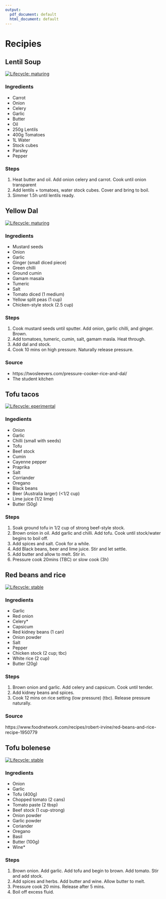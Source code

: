 ```yaml
---
output:
  pdf_document: default
  html_document: default
---
```

# Recipies
## Lentil Soup

[![Lifecycle: maturing](https://img.shields.io/badge/lifecycle-maturing-orange.svg)](https://www.tidyverse.org/lifecycle/#maturing)

### Ingredients

- Carrot
- Onion
- Celery
- Garlic
- Butter
- Oil
- 250g Lentils
- 400g Tomatoes
- 1L Water
- Stock cubes
- Parsley
- Pepper

### Steps
1. Heat butter and oil. Add onion celery and carrot. Cook until onion transparent
1. Add lentils + tomatoes, water stock cubes. Cover and bring to boil.
1. Simmer 1.5h until lentils ready.


## Yellow Dal
[![Lifecycle: maturing](https://img.shields.io/badge/lifecycle-maturing-orange.svg)](https://www.tidyverse.org/lifecycle/#maturing)

### Ingredients
- Mustard seeds
- Onion
- Garlic
- Ginger (small diced piece)
- Green chilli
- Ground cumin
- Gamam masala
- Tumeric
- Salt
- Tomato diced (1 medium)
- Yellow split peas (1 cup)
- Chicken-style stock (2.5 cup)

### Steps

1. Cook mustard seeds until sputter. Add onion, garlic chilli, and ginger. Brown.
1. Add tomatoes, tumeric, cumin, salt, gamam masla. Heat through.
1. Add dal and stock.
1. Cook 10 mins on high pressure. Naturally release pressure.


### Source

- https://twosleevers.com/pressure-cooker-rice-and-dal/
- The student kitchen

## Tofu tacos

[![Lifecycle: eperimental](https://img.shields.io/badge/lifecycle-experimental-orange.svg)](https://www.tidyverse.org/lifecycle/#experimental)

### Ingedients
- Onion
- Garlic
- Chilli (small with seeds)
- Tofu
- Beef stock
- Cumin
- Cayenne pepper
- Praprika
- Salt
- Corriander
- Oregano
- Black beans
- Beer (Australia larger) (<1/2 cup)
- Lime juice (1/2 lime)
- Butter (50g)

### Steps

1. Soak ground tofu in 1/2 cup of strong beef-style stock.
1. Brown onion in oil. Add garlic and chilli. Add tofu. Cook until stock/water begins to boil off.
1. Add spices and salt. Cook for a while.
1. Add Black beans, beer and lime juice. Stir and let settle.
1. Add butter and allow to melt. Stir in.
1. Pressure cook 20mins (TBC) or slow cook (3h)


## Red beans and rice

[![Lifecycle: stable](https://img.shields.io/badge/lifecycle-stable-green.svg)](https://www.tidyverse.org/lifecycle/#stable)

### Ingredients 
- Garlic
- Red onion
- Celery*
- Capsicum
- Red kidney beans (1 can)
- Onion powder
- Salt
- Pepper
- Chicken stock (2 cup; tbc)
- White rice (2 cup)
- Butter (20g)

### Steps
1. Brown onion and garlic. Add celery and capsicum. Cook until tender.
1. Add kidney beans and spices.
1. Cook 12 mins on rice setting (low pressure) (tbc). Release pressure naturally.

### Source
https://www.foodnetwork.com/recipes/robert-irvine/red-beans-and-rice-recipe-1950779

## Tofu bolenese

[![Lifecycle: stable](https://img.shields.io/badge/lifecycle-stable-green.svg)](https://www.tidyverse.org/lifecycle/#stable)

### Ingredients 
- Onion
- Garlic
- Tofu (400g)
- Chopped tomato (2 cans)
- Tomato paste (2 tbsp)
- Beef stock (1 cup-strong)
- Onion powder
- Garlic powder
- Coriander
- Oregano
- Basil
- Butter (100g)
- Wine*

### Steps
1. Brown onion. Add garlic. Add tofu and begin to brown. Add tomato. Stir and add stock.
1. Add spices and herbs. Add butter and wine. Allow butter to melt.
1. Pressure cook 20 mins. Release after 5 mins.
1. Boil off excess fluid.

